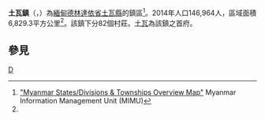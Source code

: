 {{Infobox settlement
|name =土瓦鎮
|native_name = {{lang|my|ထားဝယ်မြို့နယ်}}
|settlement_type = [[土瓦縣|土瓦縣]]鎮區
|image_skyline = 
|image_map = 
|mapsize = 
|map_caption = 
|pushpin_label_position = bottom
|pushpin_map = Burma
|pushpin_map_caption =土瓦鎮在緬甸的位置
|seat = [[土瓦|土瓦]]
|seat_type = 首府
|subdivision_type = 國家
|subdivision_name = {{flag|Burma}}
|subdivision_type1 = [[缅甸行政区划|省邦]]
|subdivision_name1 = [[德林達依省|德林達依省]]
|subdivision_type2 = [[縣_(緬甸)|縣]]
|subdivision_name2 = [[土瓦縣|土瓦縣]]
|area_total_km2 = 6,829.3
|population_footnotes =<ref name="citypopulation">[http://www.citypopulation.de/php/myanmar-admin.php MYANMAR: Administrative Division]. Citypopulation. 2015-11-22</ref>
|population = 146,964
|population_as_of = 2014
|population_density_km2 = 21.52
|coordinates_display = inline,title
|coordinates_region = MM
|latNS = N
|latd = 14
|latm = 05
|lats = 00
|longEW = E
|longd = 98
|longm = 12
|longs = 00
|elevation_ft = 
|elevation_m = 
|timezone = [[Myanmar_Standard_Time|MST]]
|utc_offset = +6:30
|website =
}}

'''土瓦鎮'''（{{lang-my|ထားဝယ်မြို့နယ်}}，{{lang-en|Dawei Township}}）為[[緬甸|緬甸]][[德林達依省|德林達依省]][[土瓦縣|土瓦縣]]的鎮區<ref name="MIMU001">[http://www.burmalibrary.org/docs6/MIMU001_A3_SD%20&%20Township%20Overview.pdf "Myanmar States/Divisions & Townships Overview Map"] {{Wayback|url=http://www.burmalibrary.org/docs6/MIMU001_A3_SD%20%26%20Township%20Overview.pdf |date=20101203160828 }} Myanmar Information Management Unit (MIMU)</ref>。2014年人口146,964人，區域面積6,829.3平方公里<ref name=citypopulation/>。該鎮下分82個村莊。[[土瓦|土瓦]]為該鎮之首府。

==參見==
{{Reflist}}

{{德林達依省行政區劃|state=collapsed}}

[[Category:德林達依省鎮區|D]]

{{Burma-geo-stub}}